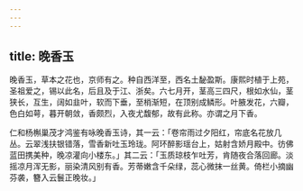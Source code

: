 ```yaml
---
---
---
```

title: 晚香玉
---



晚香玉，草本之花也，京师有之。种自西洋至，西名土馝盈斯。康熙时植于上苑，圣祖爱之，锡以此名，后且及于江、浙矣。六七月开，茎高三四尺，根如水仙，茎狭长，互生，阔如韭叶，软而下垂，至梢渐短，在顶别成鳞形。叶腋发花，六瓣，色白如萼，暮开朝敛，香颇烈，入夜尤馥郁，故有此称。亦谓之月下香。

仁和杨槲巢茂才鸿鉴有咏晚香玉诗，其一云：「卷帘雨过夕阳红，帘底名花放几丛。云翠浅扶银错落，雪香新吐玉玲珑。阿环醉影瑶台上，姑射含娇月殿中。彷佛蓝田携美种，晚凉灌向小楼东。」其二云：「玉质琼枝乍吐芳，肯随夜合落回廊。淡摇凉月浑无影，丽染清风别有香。芳蒂嫩含千朵绿，蕊心微抹一丝黄。倚栏小摘幽芬袭，簪入云鬟正晚妆。」